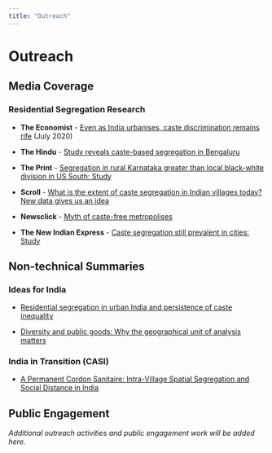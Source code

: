 ```yaml
---
title: "Outreach"
---
```


# Outreach

## Media Coverage

### Residential Segregation Research
- **The Economist** - [Even as India urbanises, caste discrimination remains rife](https://www.economist.com/asia/2020/07/23/even-as-india-urbanises-caste-discrimination-remains-rife) (July 2020)

- **The Hindu** - [Study reveals caste-based segregation in Bengaluru](https://www.thehindu.com/news/cities/bangalore/study-reveals-caste-based-segregation-in-bengaluru/article26039905.ece)

- **The Print** - [Segregation in rural Karnataka greater than local black-white division in US South: Study](https://theprint.in/opinion/segregation-in-rural-karnataka-greater-than-local-black-white-division-in-us-south-study/550596/)

- **Scroll** - [What is the extent of caste segregation in Indian villages today? New data gives us an idea](https://scroll.in/article/979318/what-is-the-extent-of-caste-segregation-in-indian-villages-today-new-data-gives-us-an-idea)

- **Newsclick** - [Myth of caste-free metropolises](https://newsclick.in/myth-caste-free-metropolises)

- **The New Indian Express** - [Caste segregation still prevalent in cities: Study](https://www.newindianexpress.com/states/karnataka/2018/jul/22/caste-segregation-still-prevalent-in-cities-study-1846824.html)

## Non-technical Summaries

### Ideas for India
- [Residential segregation in urban India and persistence of caste inequality](https://www.ideasforindia.in/topics/urbanisation/residential-segregation-in-urban-india-and-persistence-of-caste-i.html)

- [Diversity and public goods: Why the geographical unit of analysis matters](https://www.ideasforindia.in/topics/governance/diversity-and-public-goods-why-the-geographical-unit-of-analysis-matters.html)

### India in Transition (CASI)
- [A Permanent Cordon Sanitaire: Intra-Village Spatial Segregation and Social Distance in India](https://casi.sas.upenn.edu/iit/bharathi-malghan-rahman)

## Public Engagement

*Additional outreach activities and public engagement work will be added here.*

